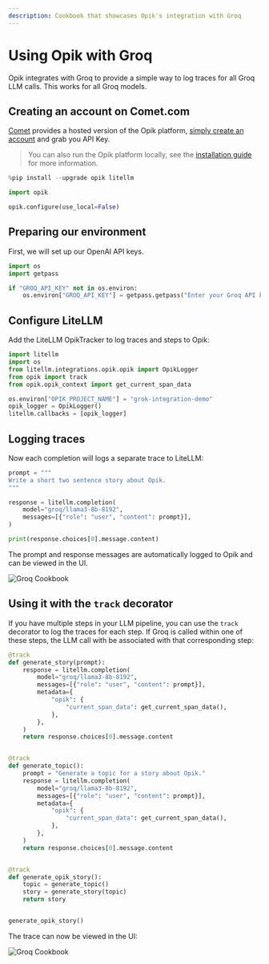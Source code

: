 ```yaml
---
description: Cookbook that showcases Opik's integration with Groq
---
```


# Using Opik with Groq

Opik integrates with Groq to provide a simple way to log traces for all Groq LLM calls. This works for all Groq models.

## Creating an account on Comet.com

[Comet](https://www.comet.com/site?from=llm&utm_source=opik&utm_medium=colab&utm_content=openai&utm_campaign=opik) provides a hosted version of the Opik platform, [simply create an account](https://www.comet.com/signup?from=llm&utm_source=opik&utm_medium=colab&utm_content=openai&utm_campaign=opik) and grab you API Key.

> You can also run the Opik platform locally, see the [installation guide](https://www.comet.com/docs/opik/self-host/overview/?from=llm&utm_source=opik&utm_medium=colab&utm_content=openai&utm_campaign=opik) for more information.


```python
%pip install --upgrade opik litellm
```


```python
import opik

opik.configure(use_local=False)
```

## Preparing our environment

First, we will set up our OpenAI API keys.


```python
import os
import getpass

if "GROQ_API_KEY" not in os.environ:
    os.environ["GROQ_API_KEY"] = getpass.getpass("Enter your Groq API key: ")
```

## Configure LiteLLM

Add the LiteLLM OpikTracker to log traces and steps to Opik:


```python
import litellm
import os
from litellm.integrations.opik.opik import OpikLogger
from opik import track
from opik.opik_context import get_current_span_data

os.environ["OPIK_PROJECT_NAME"] = "grok-integration-demo"
opik_logger = OpikLogger()
litellm.callbacks = [opik_logger]
```

## Logging traces

Now each completion will logs a separate trace to LiteLLM:


```python
prompt = """
Write a short two sentence story about Opik.
"""

response = litellm.completion(
    model="groq/llama3-8b-8192",
    messages=[{"role": "user", "content": prompt}],
)

print(response.choices[0].message.content)
```

The prompt and response messages are automatically logged to Opik and can be viewed in the UI.

![Groq Cookbook](https://raw.githubusercontent.com/comet-ml/opik/main/apps/opik-documentation/documentation/static/img/cookbook/groq_trace_cookbook.png)

## Using it with the `track` decorator

If you have multiple steps in your LLM pipeline, you can use the `track` decorator to log the traces for each step. If Groq is called within one of these steps, the LLM call with be associated with that corresponding step:


```python
@track
def generate_story(prompt):
    response = litellm.completion(
        model="groq/llama3-8b-8192",
        messages=[{"role": "user", "content": prompt}],
        metadata={
            "opik": {
                "current_span_data": get_current_span_data(),
            },
        },
    )
    return response.choices[0].message.content


@track
def generate_topic():
    prompt = "Generate a topic for a story about Opik."
    response = litellm.completion(
        model="groq/llama3-8b-8192",
        messages=[{"role": "user", "content": prompt}],
        metadata={
            "opik": {
                "current_span_data": get_current_span_data(),
            },
        },
    )
    return response.choices[0].message.content


@track
def generate_opik_story():
    topic = generate_topic()
    story = generate_story(topic)
    return story


generate_opik_story()
```

The trace can now be viewed in the UI:

![Groq Cookbook](https://raw.githubusercontent.com/comet-ml/opik/main/apps/opik-documentation/documentation/static/img/cookbook/groq_trace_decorator_cookbook.png)
